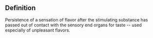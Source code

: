 
==Definition==
Persistence of a sensation of flavor after the stimulating substance has passed out of contact with the sensory end organs for taste -- used especially of unpleasant flavors.